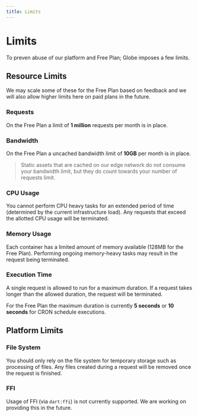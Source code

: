 ```yaml
---
title: Limits
---
```


# Limits

To preven abuse of our platform and Free Plan; Globe imposes a few limits.

## Resource Limits

We may scale some of these for the Free Plan based on feedback and we will also allow higher limits here on paid plans in the future.

### Requests

On the Free Plan a limit of **1 million** requests per month is in place.

### Bandwidth

On the Free Plan a uncached bandwidth limit of **10GB** per month is in place.

> Static assets that are cached on our edge network do not consume your bandwidth limit, but they do count towards your number of requests limit.

### CPU Usage

You cannot perform CPU heavy tasks for an extended period of time (determined by the current infrastructure load). Any requests that exceed the allotted CPU usage will be terminated.

### Memory Usage

Each container has a limited amount of memory available (128MB for the Free Plan). Performing ongoing memory-heavy tasks may result in the request being terminated.

### Execution Time

A single request is allowed to run for a maximum duration. If a request takes longer than the allowed duration, the request will be terminated.

For the Free Plan the maximum duration is currently **5 seconds** or **10 seconds** for CRON schedule executions.

## Platform Limits

### File System

You should only rely on the file system for temporary storage such as processing of files. Any files created during a request will be removed once the request is finished.

### FFI

Usage of FFI (via `dart:ffi`) is not currently supported. We are working on providing this in the future.
